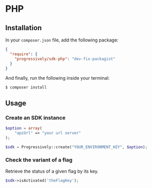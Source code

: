# PHP

## Installation

In your `composer.json` file, add the following package:

```json
{
  "require": {
    "progressively/sdk-php": "dev-fix-packagist"
  }
}
```

And finally, run the following inside your terminal:

```shell
$ composer install
```

## Usage

### Create an SDK instance

```php
$option = array(
    "apiUrl" => "your url server"
);

$sdk = Progressively::create("YOUR_ENVIRONMENT_KEY", $option);

```

### Check the variant of a flag

Retrieve the status of a given flag by its key.

```php
$sdk->isActivated('theFlagKey');
```
